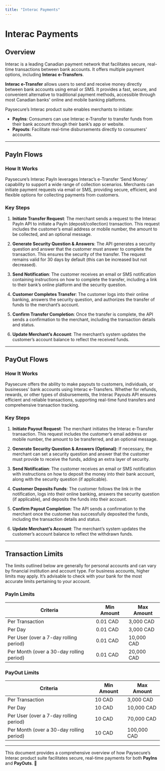 ```yaml
---
title: "Interac Payments"
---
```


# Interac Payments

## Overview
Interac is a leading Canadian payment network that facilitates secure, real-time transactions between bank accounts. It offers multiple payment options, including **Interac e-Transfers**.

**Interac e-Transfer** allows users to send and receive money directly between bank accounts using email or SMS. It provides a fast, secure, and convenient alternative to traditional payment methods, accessible through most Canadian banks' online and mobile banking platforms.

Paysecure’s Interac product suite enables merchants to initiate:
- **PayIns**: Consumers can use Interac e-Transfer to transfer funds from their bank account through their bank’s app or website.
- **Payouts**: Facilitate real-time disbursements directly to consumers' accounts.

---

## PayIn Flows
### How It Works
Paysecure’s Interac PayIn leverages Interac’s e-Transfer ‘Send Money’ capability to support a wide range of collection scenarios. Merchants can initiate payment requests via email or SMS, providing secure, efficient, and flexible options for collecting payments from customers.

### Key Steps

1. **Initiate Transfer Request**: The merchant sends a request to the Interac PayIn API to initiate a PayIn (deposit/collection) transaction. This request includes the customer’s email address or mobile number, the amount to be collected, and an optional message.

2. **Generate Security Question & Answers**: The API generates a security question and answer that the customer must answer to complete the transaction. This ensures the security of the transfer. The request remains valid for 30 days by default (this can be increased but not decreased).

3. **Send Notification**: The customer receives an email or SMS notification containing instructions on how to complete the transfer, including a link to their bank’s online platform and the security question.

4. **Customer Completes Transfer**: The customer logs into their online banking, answers the security question, and authorizes the transfer of funds to the merchant’s account.

5. **Confirm Transfer Completion**: Once the transfer is complete, the API sends a confirmation to the merchant, including the transaction details and status.

6. **Update Merchant’s Account**: The merchant’s system updates the customer’s account balance to reflect the received funds.

---

## PayOut Flows
### How It Works
Paysecure offers the ability to make payouts to customers, individuals, or businesses' bank accounts using Interac e-Transfers. Whether for refunds, rewards, or other types of disbursements, the Interac Payouts API ensures efficient and reliable transactions, supporting real-time fund transfers and comprehensive transaction tracking.

### Key Steps

1. **Initiate Payout Request**: The merchant initiates the Interac e-Transfer transaction. This request includes the customer’s email address or mobile number, the amount to be transferred, and an optional message.

2. **Generate Security Question & Answers (Optional)**: If necessary, the merchant can set a security question and answer that the customer must provide to receive the funds, adding an extra layer of security.

3. **Send Notification**: The customer receives an email or SMS notification with instructions on how to deposit the money into their bank account, along with the security question (if applicable).

4. **Customer Deposits Funds**: The customer follows the link in the notification, logs into their online banking, answers the security question (if applicable), and deposits the funds into their account.

5. **Confirm Payout Completion**: The API sends a confirmation to the merchant once the customer has successfully deposited the funds, including the transaction details and status.

6. **Update Merchant’s Account**: The merchant’s system updates the customer’s account balance to reflect the withdrawn funds.

---

## Transaction Limits
The limits outlined below are generally for personal accounts and can vary by financial institution and account type. For business accounts, higher limits may apply. It’s advisable to check with your bank for the most accurate limits pertaining to your account.

### PayIn Limits

| Criteria  | Min Amount | Max Amount |
|-----------|------------|------------|
| Per Transaction | 0.01 CAD | 3,000 CAD |
| Per Day | 0.01 CAD | 3,000 CAD |
| Per User (over a 7-day rolling period) | 0.01 CAD | 10,000 CAD |
| Per Month (over a 30-day rolling period) | 0.01 CAD | 20,000 CAD |

### PayOut Limits

| Criteria  | Min Amount | Max Amount |
|-----------|------------|------------|
| Per Transaction | 10 CAD | 3,000 CAD |
| Per Day | 10 CAD | 10,000 CAD |
| Per User (over a 7-day rolling period) | 10 CAD | 70,000 CAD |
| Per Month (over a 30-day rolling period) | 10 CAD | 100,000 CAD |

---

This document provides a comprehensive overview of how Paysecure’s Interac product suite facilitates secure, real-time payments for both **PayIns** and **PayOuts**. 🚀

